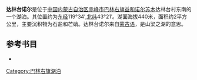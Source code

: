 '''达林台诺尔'''是位于[[中国|中国]][[内蒙古自治区|内蒙古自治区]][[赤峰市|赤峰市]][[巴林右旗|巴林右旗]][[益和诺尔苏木|益和诺尔苏木]]达林台村东南的一个湖泊。其位置约为[[东经|东经]]119°34′,[[北纬|北纬]]43°21′。湖面海拔440米，面积约2平方公里，主要沉积物为石盐和芒硝。达林台诺尔来自[[蒙古语|蒙古语]]，是山梁之湖的意思。
== 参考书目 ==
*{{cite book|author=牧寒 |title=《内蒙古湖泊》 |year=2003 |publisher=内蒙古人民出版社 |isbn=9787204039883  }}
{{内蒙古小作品}}

[[Category:巴林右旗湖泊|Category:巴林右旗湖泊]]